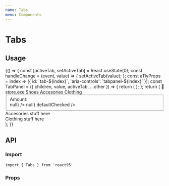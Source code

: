 ```yaml
---
name: Tabs
menu: Components
---
```



# Tabs

## Usage

<Playground>
  {() => {
    const [activeTab, setActiveTab] = React.useState(0);
    const handleChange = (event, value) => {
      setActiveTab(value);
    };
    const a11yProps = index => ({
      id: `tab-${index}`,
      'aria-controls': `tabpanel-${index}`
    });
    const TabPanel = ({ children, value, activeTab, ...other }) => {
      return (
        <div
          role='tabpanel'
          hidden={value !== activeTab}
          id={`tabpanel-${value}`}
          aria-labelledby={`tab-${value}`}
          {...other}
        >
          {value === activeTab && <div p={3}>{children}</div>}
        </div>
      );
    };
    return (
      <Window style={{ width: 350 }}>
        <WindowHeader>
          <span role='img' aria-label='👗'>
            👗
          </span>
          store.exe
        </WindowHeader>
        <WindowContent>
          <Tabs value={activeTab} onChange={handleChange}>
            <Tab value={0} {...a11yProps(0)}>
              Shoes
            </Tab>
            <Tab value={1} {...a11yProps(1)}>
              Accesories
            </Tab>
            <Tab value={2} {...a11yProps(2)}>
              Clothing
            </Tab>
          </Tabs>
          <TabBody style={{ height: 300 }}>
            <TabPanel value={0} activeTab={activeTab}>
              <Fieldset label='Order:'>
                <div style={{ padding: '0.5em 0 0.5em 0' }}>Amount:</div>
                <NumberInput
                  width='100%'
                  min={0}
                  value={0}
                  onChange={() => null}
                />
                <Checkbox
                  style={{ marginTop: '1rem' }}
                  name='shipping'
                  value='fast'
                  label='Fast shipping'
                  onChange={() => null}
                  defaultChecked
                />
              </Fieldset>
            </TabPanel>
            <TabPanel value={1} activeTab={activeTab}>
              <div>Accesories stuff here</div>
            </TabPanel>
            <TabPanel value={2} activeTab={activeTab}>
              <div>Clothing stuff here</div>
            </TabPanel>
          </TabBody>
        </WindowContent>
      </Window>
    );
  }}
</Playground>

## API

### Import

```
import { Tabs } from 'react95'
```

### Props

<Props of={Tabs} />
